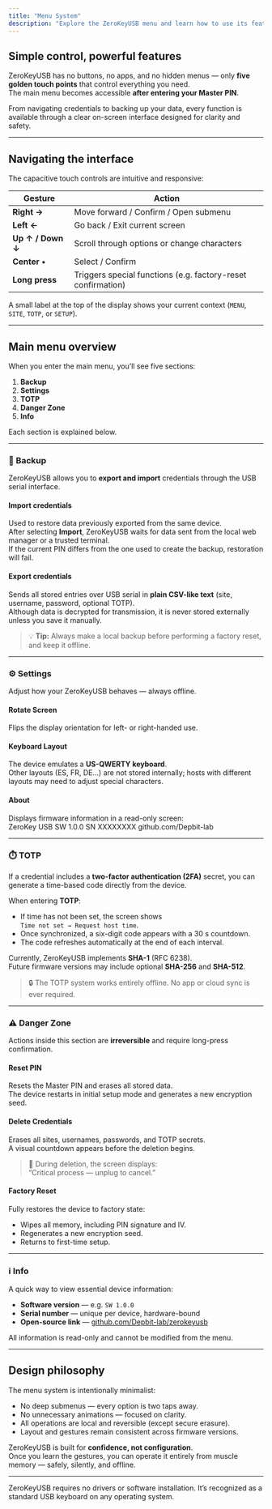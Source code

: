 ```yaml
---
title: "Menu System"
description: "Explore the ZeroKeyUSB menu and learn how to use its features safely and efficiently."
---
```


## Simple control, powerful features

ZeroKeyUSB has no buttons, no apps, and no hidden menus — only **five golden touch points** that control everything you need.  
The main menu becomes accessible **after entering your Master PIN**.

From navigating credentials to backing up your data, every function is available through a clear on-screen interface designed for clarity and safety.

---

## Navigating the interface

The capacitive touch controls are intuitive and responsive:

| Gesture | Action |
|----------|---------|
| **Right →** | Move forward / Confirm / Open submenu |
| **Left ←** | Go back / Exit current screen |
| **Up ↑ / Down ↓** | Scroll through options or change characters |
| **Center •** | Select / Confirm |
| **Long press** | Triggers special functions (e.g. factory-reset confirmation) |

A small label at the top of the display shows your current context (`MENU`, `SITE`, `TOTP`, or `SETUP`).

---

## Main menu overview

When you enter the main menu, you’ll see five sections:

1. **Backup**  
2. **Settings**  
3. **TOTP**  
4. **Danger Zone**  
5. **Info**

Each section is explained below.

---

### 🔁 Backup

ZeroKeyUSB allows you to **export and import** credentials through the USB serial interface.

#### **Import credentials**
Used to restore data previously exported from the same device.  
After selecting **Import**, ZeroKeyUSB waits for data sent from the local web manager or a trusted terminal.  
If the current PIN differs from the one used to create the backup, restoration will fail.

#### **Export credentials**
Sends all stored entries over USB serial in **plain CSV-like text** (site, username, password, optional TOTP).  
Although data is decrypted for transmission, it is never stored externally unless you save it manually.

> 💡 **Tip:** Always make a local backup before performing a factory reset, and keep it offline.

---

### ⚙️ Settings

Adjust how your ZeroKeyUSB behaves — always offline.

#### **Rotate Screen**
Flips the display orientation for left- or right-handed use.

#### **Keyboard Layout**
The device emulates a **US-QWERTY keyboard**.  
Other layouts (ES, FR, DE…) are not stored internally; hosts with different layouts may need to adjust special characters.

#### **About**
Displays firmware information in a read-only screen:  
ZeroKey USB
SW 1.0.0
SN XXXXXXXX
github.com/Depbit-lab


---

### ⏱️ TOTP

If a credential includes a **two-factor authentication (2FA)** secret, you can generate a time-based code directly from the device.

When entering **TOTP**:
- If time has not been set, the screen shows  
  `Time not set → Request host time`.  
- Once synchronized, a six-digit code appears with a 30 s countdown.  
- The code refreshes automatically at the end of each interval.

Currently, ZeroKeyUSB implements **SHA-1** (RFC 6238).  
Future firmware versions may include optional **SHA-256** and **SHA-512**.

> 🔒 The TOTP system works entirely offline. No app or cloud sync is ever required.

---

### ⚠️ Danger Zone

Actions inside this section are **irreversible** and require long-press confirmation.

#### **Reset PIN**
Resets the Master PIN and erases all stored data.  
The device restarts in initial setup mode and generates a new encryption seed.

#### **Delete Credentials**
Erases all sites, usernames, passwords, and TOTP secrets.  
A visual countdown appears before the deletion begins.  
> 🧠 During deletion, the screen displays:  
> “Critical process — unplug to cancel.”

#### **Factory Reset**
Fully restores the device to factory state:  
- Wipes all memory, including PIN signature and IV.  
- Regenerates a new encryption seed.  
- Returns to first-time setup.

---

### ℹ️ Info

A quick way to view essential device information:

- **Software version** — e.g. `SW 1.0.0`  
- **Serial number** — unique per device, hardware-bound  
- **Open-source link** — [github.com/Depbit-lab/zerokeyusb](https://github.com/Depbit-lab/zerokeyusb)

All information is read-only and cannot be modified from the menu.

---

## Design philosophy

The menu system is intentionally minimalist:
- No deep submenus — every option is two taps away.  
- No unnecessary animations — focused on clarity.  
- All operations are local and reversible (except secure erasure).  
- Layout and gestures remain consistent across firmware versions.  

ZeroKeyUSB is built for **confidence, not configuration**.  
Once you learn the gestures, you can operate it entirely from muscle memory — safely, silently, and offline.

---

<Note>
ZeroKeyUSB requires no drivers or software installation.  
It’s recognized as a standard USB keyboard on any operating system.
</Note>
